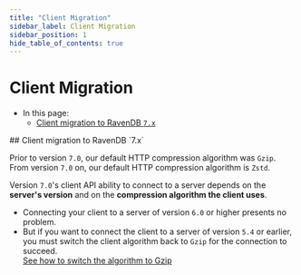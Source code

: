 ```yaml
---
title: "Client Migration"
sidebar_label: Client Migration
sidebar_position: 1
hide_table_of_contents: true
---
```



# Client Migration
<Admonition type="note" title="Note">

* In this page:
   * [Client migration to RavenDB `7.x`](../../migration/client-api/client-migration.mdx#client-migration-to-ravendb-7.x)

</Admonition>
## Client migration to RavenDB `7.x`

Prior to version `7.0`, our default HTTP compression algorithm was `Gzip`.  
From version `7.0` on, our default HTTP compression algorithm is `Zstd`.  

Version `7.0`'s client API ability to connect to a server depends on the 
**server's version** and on the **compression algorithm the client uses**.  

* Connecting your client to a server of version `6.0` or higher presents no problem.  
* But if you want to connect the client to a server of version `5.4` or earlier, 
  you must switch the client algorithm back to `Gzip` for the connection to succeed.  
  <Admonition type="info" title="Info">
  [See how to switch the algorithm to Gzip](../../migration/client-api/client-breaking-changes.mdx#http-compression-algorithm-is-now-zstd-by-default)
  </Admonition>


